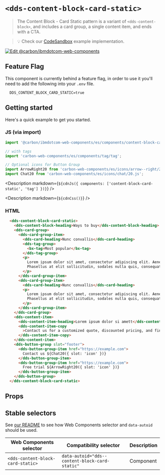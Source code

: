 




# `<dds-content-block-card-static>`

> The Content Block - Card Static pattern is a variant of `<dds-content-block>`, and
> includes a card group, a single content item, and ends with a CTA.

> 💡 Check our
> [CodeSandbox](https://githubbox.com/carbon-design-system/carbon-for-ibm-dotcom/tree/master/packages/web-components/examples/codesandbox/components/content-block-card-static)
> example implementation.

[![Edit @carbon/ibmdotcom-web-components](https://codesandbox.io/static/img/play-codesandbox.svg)](https://githubbox.com/carbon-design-system/carbon-for-ibm-dotcom/tree/master/packages/web-components/examples/codesandbox/components/content-block-card-static)

## Feature Flag

This component is currently behind a feature flag, in order to use it you'll need
to add the following into your `.env` file.

```
  DDS_CONTENT_BLOCK_CARD_STATIC=true
```

## Getting started

Here's a quick example to get you started.

### JS (via import)

```javascript
import '@carbon/ibmdotcom-web-components/es/components/content-block-card-static/index.js';

// with tags
import 'carbon-web-components/es/components/tag/tag';

// Optional icons for Button Group
import ArrowRight20 from 'carbon-web-components/es/icons/arrow--right/20.js';
import Chat20 from 'carbon-web-components/es/icons/chat/20.js';
```

<Description markdown={`${cdnJs({ components: ['content-block-card-static', 'tag'] })}`} />

<Description markdown={`${cdnCss()}`} />

### HTML

```html
  <dds-content-block-card-static>
    <dds-content-block-heading>Ways to buy</dds-content-block-heading>
    <dds-card-group>
      <dds-card-group-item>
        <dds-card-heading>Nunc convallis</dds-card-heading>
        <dds-tag-group>
          <bx-tag>Most popular</bx-tag>
        </dds-tag-group>
        <p>
          Lorem ipsum dolor sit amet, consectetur adipiscing elit. Aenean et ultricies est. Mauris iaculis eget dolor nec hendrerit.
          Phasellus at elit sollicitudin, sodales nulla quis, consequat libero.
        </p>
      </dds-card-group-item>
      <dds-card-group-item>
        <dds-card-heading>Nunc convallis</dds-card-heading>
        <p>
          Lorem ipsum dolor sit amet, consectetur adipiscing elit. Aenean et ultricies est. Mauris iaculis eget dolor nec hendrerit.
          Phasellus at elit sollicitudin, sodales nulla quis, consequat libero.
        </p>
      </dds-card-group-item>
    </dds-card-group>
    <dds-content-item>
      <dds-content-item-heading>Lorem ipsum dolor si amett</dds-content-item-heading>
      <dds-content-item-copy
        >Contact us for a customized quote, discounted pricing, and financing options - or get started with a free trial today
      </dds-content-item-copy>
    </dds-content-item>
    <dds-button-group slot="footer">
      <dds-button-group-item href="https://example.com">
        Contact us ${Chat20({ slot: 'icon' })}
      </dds-button-group-item>
      <dds-button-group-item href="https://example.com">
        Free trial ${ArrowRight20({ slot: 'icon' })}
      </dds-button-group-item>
    </dds-button-group>
  </dds-content-block-card-static>
```

## Props

<Props of="dds-content-block-card-static" />
<Description markdown={markdownContents} />

## Stable selectors

See [our README](https://github.com/carbon-design-system/carbon-for-ibm-dotcom/tree/master/packages/web-components#stable-selectors-for-analytics-and-integratione2e-testing-in-web-components) to see how Web Components selector and `data-autoid` should be used.

| Web Components selector            | Compatibility selector                         | Description |
| ---------------------------------- | -----------------------------------------------| ----------- |
| `<dds-content-block-card-static>`  | `data-autoid="dds--content-block-card-static"` | Component   |

<Description markdown={contributing} />
